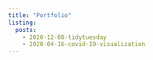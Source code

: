 ```yaml
---
title: "Portfolio"
listing: 
  posts:
    - 2020-12-08-tidytuesday
    - 2020-04-16-covid-19-visualization
---
```

